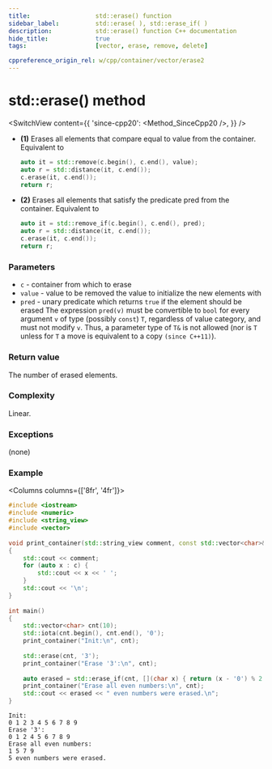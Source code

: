 ```yaml
---
title:					std::erase() function
sidebar_label:			std::erase( ), std::erase_if( )
description:			std::erase() function C++ documentation
hide_title:				true
tags:					[vector, erase, remove, delete]

cppreference_origin_rel: w/cpp/container/vector/erase2
---
```



<!-- Terms -->

<!----------------- Codes ---------------------->

<!-- std-erase() -->

# std::erase() method

<SwitchView content={{
	'since-cpp20': <Method_SinceCpp20 />,
}} />

 - **(1)** Erases all elements that compare equal to value from the container. Equivalent to
    ```cpp
    auto it = std::remove(c.begin(), c.end(), value);
    auto r = std::distance(it, c.end());
    c.erase(it, c.end());
    return r;
    ```
 - **(2)** Erases all elements that satisfy the predicate pred from the container. Equivalent to
    ```cpp
    auto it = std::remove_if(c.begin(), c.end(), pred);
    auto r = std::distance(it, c.end());
    c.erase(it, c.end());
    return r;
    ```

### Parameters

 - `c` - container from which to erase
 - `value` - value to be removed the value to initialize the new elements with
 - `pred` - unary predicate which returns `true` if the element should be erased
    The expression `pred(v)` must be convertible to `bool` for every argument `v` of type (possibly `const`) `T`,
    regardless of value category, and must not modify `v`.
    Thus, a parameter type of `T&` is not allowed (nor is `T` unless for `T` a move is equivalent to a copy `(since C++11)`).
 
### Return value

The number of erased elements.

### Complexity

Linear.

### Exceptions

(none)

### Example

<Columns columns={['8fr', '4fr']}>
<div>

```cpp title='Main.cpp' showLineNumbers
#include <iostream>
#include <numeric>
#include <string_view>
#include <vector>
 
void print_container(std::string_view comment, const std::vector<char>& c)
{
    std::cout << comment;
    for (auto x : c) {
        std::cout << x << ' ';
    }
    std::cout << '\n';
}
 
int main()
{
    std::vector<char> cnt(10);
    std::iota(cnt.begin(), cnt.end(), '0');
    print_container("Init:\n", cnt);
 
    std::erase(cnt, '3');
    print_container("Erase '3':\n", cnt);
 
    auto erased = std::erase_if(cnt, [](char x) { return (x - '0') % 2 == 0; });
    print_container("Erase all even numbers:\n", cnt);
    std::cout << erased << " even numbers were erased.\n";
}
```

</div>
<div>

```plaintext title="Output"
Init:
0 1 2 3 4 5 6 7 8 9 
Erase '3':
0 1 2 4 5 6 7 8 9 
Erase all even numbers:
1 5 7 9
5 even numbers were erased.
```

</div>
</Columns>

